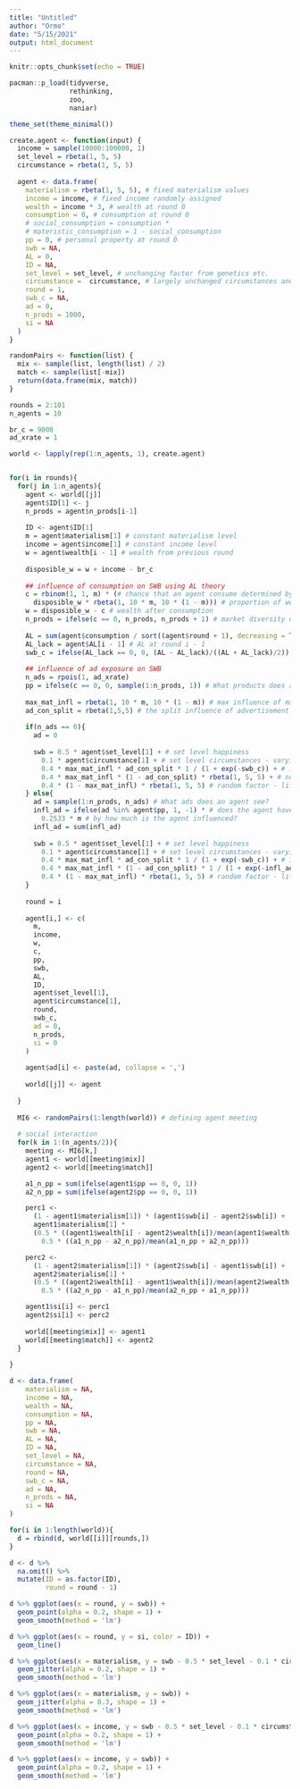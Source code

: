 ```yaml
---
title: "Untitled"
author: "Ormo"
date: "5/15/2021"
output: html_document
---
```


```r
knitr::opts_chunk$set(echo = TRUE)

pacman::p_load(tidyverse, 
               rethinking,
               zoo,
               naniar)

theme_set(theme_minimal())

```

```r
create.agent <- function(input) {
  income = sample(10000:100000, 1)
  set_level = rbeta(1, 5, 5)
  circumstance = rbeta(1, 5, 5)
  
  agent <- data.frame(
    materialism = rbeta(1, 5, 5), # fixed materialism values
    income = income, # fixed income randomly assigned
    wealth = income * 3, # wealth at round 0
    consumption = 0, # consumption at round 0
    # social_consumption = consumption *
    # materistic_consumption = 1 - social_consumption
    pp = 0, # personal property at round 0
    swb = NA,
    AL = 0,
    ID = NA,
    set_level = set_level, # unchanging factor from genetics etc.
    circumstance =  circumstance, # largely unchanged circumstances and demographic factor
    round = 1,
    swb_c = NA,
    ad = 0,
    n_prods = 1000,
    si = NA
  )
}

randomPairs <- function(list) {
  mix <- sample(list, length(list) / 2)
  match <- sample(list[-mix])
  return(data.frame(mix, match))
}

```




```r
rounds = 2:101
n_agents = 10

br_c = 9000
ad_xrate = 1

world <- lapply(rep(1:n_agents, 1), create.agent)


for(i in rounds){
  for(j in 1:n_agents){
    agent <- world[[j]]
    agent$ID[1] <- j
    n_prods = agent$n_prods[i-1]
  
    ID <- agent$ID[1]
    m = agent$materialism[1] # constant materialism level
    income = agent$income[1] # constant income level
    w = agent$wealth[i - 1] # wealth from previous round
    
    disposible_w = w + income - br_c
    
    ## influence of consumption on SWB using AL theory
    c = rbinom(1, 1, m) * (# chance that an agent consume determined by materialism
      disposible_w * rbeta(1, 10 * m, 10 * (1 - m))) # proportion of wealth spent determined by materialism
    w = disposible_w - c # wealth after consumption
    n_prods = ifelse(c == 0, n_prods, n_prods + 1) # market diversity expanding as a response to products being consumed
    
    AL = sum(agent$consumption / sort((agent$round + 1), decreasing = T)) + c # AL at round i
    AL_lack = agent$AL[i - 1] # AL at round i - 1
    swb_c = ifelse(AL_lack == 0, 0, (AL - AL_lack)/((AL + AL_lack)/2)) # Relative AL
    
    ## influence of ad exposure on SWB
    n_ads = rpois(1, ad_xrate)
    pp = ifelse(c == 0, 0, sample(1:n_prods, 1)) # What products does an agent have
    
    max_mat_infl = rbeta(1, 10 * m, 10 * (1 - m)) # max influence of materialistic concepts on SWB
    ad_con_split = rbeta(1,5,5) # the split influence of advertisement and consumption
    
    if(n_ads == 0){
      ad = 0
      
      swb = 0.5 * agent$set_level[1] + # set level happiness
        0.1 * agent$circumstance[1] + # set level circumstances - varying?
        0.4 * max_mat_infl * ad_con_split * 1 / (1 + exp(-swb_c)) + # influence of consumption on SWB
        0.4 * max_mat_infl * (1 - ad_con_split) * rbeta(1, 5, 5) + # no ads, no effect of ads thus random
        0.4 * (1 - max_mat_infl) * rbeta(1, 5, 5) # random factor - life's influence on SWB
    } else{
      ad = sample(1:n_prods, n_ads) # What ads does an agent see?
      infl_ad = ifelse(ad %in% agent$pp, 1, -1) * # does the agent have the object advertised for or not?
        0.2533 * m # by how much is the agent influenced? 
      infl_ad = sum(infl_ad)
      
      swb = 0.5 * agent$set_level[1] + # set level happiness
        0.1 * agent$circumstance[1] + # set level circumstances - varying?
        0.4 * max_mat_infl * ad_con_split * 1 / (1 + exp(-swb_c)) + # influence of consumption on SWB
        0.4 * max_mat_infl * (1 - ad_con_split) * 1 / (1 + exp(-infl_ad)) + # factor from advertisement
        0.4 * (1 - max_mat_infl) * rbeta(1, 5, 5) # random factor - life's influence on SWB
    }
    
    round = i
    
    agent[i,] <- c(
      m,
      income,
      w,
      c,
      pp,
      swb,
      AL,
      ID,
      agent$set_level[1],
      agent$circumstance[1],
      round,
      swb_c,
      ad = 0,
      n_prods,
      si = 0
    )
    
    agent$ad[i] <- paste(ad, collapse = ',')
    
    world[[j]] <- agent
    
  }
  
  MI6 <- randomPairs(1:length(world)) # defining agent meeting
  
  # social interaction
  for(k in 1:(n_agents/2)){
    meeting <- MI6[k,]
    agent1 <- world[[meeting$mix]]
    agent2 <- world[[meeting$match]]

    a1_n_pp = sum(ifelse(agent1$pp == 0, 0, 1))
    a2_n_pp = sum(ifelse(agent2$pp == 0, 0, 1))

    perc1 <-
      (1 - agent1$materialism[1]) * (agent1$swb[i] - agent2$swb[i]) +
      agent1$materialism[1] *
      (0.5 * ((agent1$wealth[i] - agent2$wealth[i])/mean(agent1$wealth[i] + agent2$wealth[i])) +
        0.5 * ((a1_n_pp - a2_n_pp)/mean(a1_n_pp + a2_n_pp)))

    perc2 <-
      (1 - agent2$materialism[1]) * (agent2$swb[i] - agent1$swb[i]) +
      agent2$materialism[1] *
      (0.5 * ((agent2$wealth[i] - agent1$wealth[i])/mean(agent2$wealth[i] + agent1$wealth[i])) +
        0.5 * ((a2_n_pp - a1_n_pp)/mean(a2_n_pp + a1_n_pp)))

    agent1$si[i] <- perc1
    agent2$si[i] <- perc2
    
    world[[meeting$mix]] <- agent1
    world[[meeting$match]] <- agent2
  }
  
}

```


```r
d <- data.frame(
    materialism = NA,
    income = NA, 
    wealth = NA, 
    consumption = NA, 
    pp = NA,
    swb = NA, 
    AL = NA,
    ID = NA,
    set_level = NA,
    circumstance = NA,
    round = NA,
    swb_c = NA,
    ad = NA,
    n_prods = NA,
    si = NA
)

for(i in 1:length(world)){
  d = rbind(d, world[[i]][rounds,])
}

d <- d %>% 
  na.omit() %>% 
  mutate(ID = as.factor(ID),
         round = round - 1)
```


```r
d %>% ggplot(aes(x = round, y = swb)) +
  geom_point(alpha = 0.2, shape = 1) +
  geom_smooth(method = 'lm')

d %>% ggplot(aes(x = round, y = si, color = ID)) +
  geom_line()

d %>% ggplot(aes(x = materialism, y = swb - 0.5 * set_level - 0.1 * circumstance)) +
  geom_jitter(alpha = 0.2, shape = 1) +
  geom_smooth(method = 'lm')

d %>% ggplot(aes(x = materialism, y = swb)) +
  geom_jitter(alpha = 0.3, shape = 1) +
  geom_smooth(method = 'lm')

d %>% ggplot(aes(x = income, y = swb - 0.5 * set_level - 0.1 * circumstance)) +
  geom_point(alpha = 0.2, shape = 1) +
  geom_smooth(method = 'lm')

d %>% ggplot(aes(x = income, y = swb)) +
  geom_point(alpha = 0.2, shape = 1) +
  geom_smooth(method = 'lm')



```















